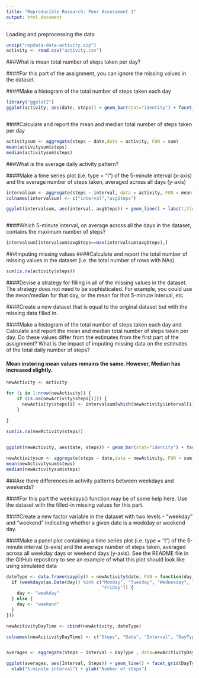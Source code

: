 ```yaml
---
title: "Reproducible Research: Peer Assessment 1"
output: html_document
---
```


Loading and preprocessing the data

```r
unzip("repdata-data-activity.zip")
activity <- read.csv("activity.csv")

```

###What is mean total number of steps taken per day?

####For this part of the assignment, you can ignore the missing values in the dataset.

####Make a histogram of the total number of steps taken each day




```r

library("ggplot2")
ggplot(activity, aes(date, steps)) + geom_bar(stat="identity") + facet_grid(. ~ date, scales = "free") + labs(title = "Total Number of Steps Taken Each Day", x = "Date", y = "Total number of steps")



```

####Calculate and report the mean and median total number of steps taken per day

```r
activitysum <- aggregate(steps ~ date,data = activity, FUN = sum)
mean(activitysum$steps)
median(activitysum$steps)
```
###What is the average daily activity pattern?

####Make a time series plot (i.e. type = "l") of the 5-minute interval (x-axis) and the average number of steps taken, averaged across all days (y-axis)


```r

intervalsum <- aggregate(steps ~ interval, data = activity, FUN = mean)
colnames(intervalsum) <- c("interval","avgSteps")

ggplot(intervalsum, aes(interval, avgSteps)) + geom_line() + labs(title = "Time Series Plot of the 5-minute Interval", x = "5-minute intervals", y = "Average Number of Steps Taken")



```

####Which 5-minute interval, on average across all the days in the dataset, contains the maximum number of steps?

```r
intervalsum[intervalsum$avgSteps==max(intervalsum$avgSteps),]
```

###Imputing missing values
####Calculate and report the total number of missing values in the dataset (i.e. the total number of rows with NAs)


```r
sum(is.na(activity$steps))

```
####Devise a strategy for filling in all of the missing values in the dataset. The strategy does not need to be sophisticated. For example, you could use the mean/median for that day, or the mean for that 5-minute interval, etc

####Create a new dataset that is equal to the original dataset but with the missing data filled in.

####Make a histogram of the total number of steps taken each day and Calculate and report the mean and median total number of steps taken per day. Do these values differ from the estimates from the first part of the assignment? What is the impact of imputing missing data on the estimates of the total daily number of steps?

####  Mean  instering mean values remains the same.  However, Median has increased slightly. 

```r
newActivity <- activity

for (i in 1:nrow(newActivity)) {
    if (is.na(newActivity$steps[i])) {
      newActivity$steps[i] <- intervalsum[which(newActivity$interval[i] == intervalsum$interval),]$avgSteps
    }
    
}

sum(is.na(newActivity$steps))


ggplot(newActivity, aes(date, steps)) + geom_bar(stat="identity") + facet_grid(. ~ date, scales = "free") + labs(title = "Total Number of Steps Taken Each Day", x = "Date", y = "Total number of steps")

newActivitysum <- aggregate(steps ~ date,data = newActivity, FUN = sum)
mean(newActivitysum$steps)
median(newActivitysum$steps)

```

###Are there differences in activity patterns between weekdays and weekends?

####For this part the weekdays() function may be of some help here. Use the dataset with the filled-in missing values for this part.

####Create a new factor variable in the dataset with two levels - "weekday" and "weekend" indicating whether a given date is a weekday or weekend day.

####Make a panel plot containing a time series plot (i.e. type = "l") of the 5-minute interval (x-axis) and the average number of steps taken, averaged across all weekday days or weekend days (y-axis). See the README file in the GitHub repository to see an example of what this plot should look like using simulated data

```r

dateType <- data.frame(sapply(X = newActivity$date, FUN = function(day) {
  if (weekdays(as.Date(day)) %in% c("Monday", "Tuesday", "Wednesday", "Thursday", 
                                    "Friday")) {
    day <- "weekday"
  } else {
    day <- "weekend"
  }
}))

newAcitivityDayTime <- cbind(newActivity, dateType)

colnames(newAcitivityDayTime) <- c("Steps", "Date", "Interval", "DayType")


averages <- aggregate(Steps ~ Interval + DayType , data=newAcitivityDayTime, mean)

ggplot(averages, aes(Interval, Steps)) + geom_line() + facet_grid(DayType ~ .) +
  xlab("5-minute interval") + ylab("Number of steps")
```


